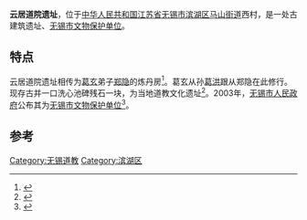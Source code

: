 {{文物保护单位
| 级别 = 市县级
| 省名 = 江苏省
| 市/县名 = 无锡市
| 图片 =
| 名称 =云居道院遗址
| 编号 = C1-55
| 分类 = 
| 所在 = [[无锡市|无锡市]][[滨湖区|滨湖区]]
| 时代 = 西晋
| 登录 = 2003年
| 备注 ={{maplink|frame=yes|plain=yes|type=point|frame-lat=31.41228|frame-long=120.08071|zoom=16|coord={{coord|31.41228|120.08071}}}}
}}
{{coord|31.41228|120.08071|display=title}}
'''云居道院遗址'''，位于[[中华人民共和国|中华人民共和国]][[江苏省|江苏省]][[无锡市|无锡市]][[滨湖区|滨湖区]][[马山街道_(无锡市)|马山街道]]西村，是一处古建筑遗址、[[无锡市文物保护单位|无锡市文物保护单位]]。
		
== 特点 ==
云居道院遗址相传为[[葛玄|葛玄]]弟子[[郑隐_(西晋)|郑隐]]的炼丹房<ref>{{Cite book|title=梁溪古园|url=https://archive.org/details/liangxiguyuan0000unse|last=无锡市史志办公室主编|first=|publisher=北京：[[方志出版社|方志出版社]]|year=2007.12|isbn=7-80238-250-5|location=|pages=[https://archive.org/details/liangxiguyuan0000unse/page/149 149]}}</ref>。葛玄从孙[[葛洪|葛洪]]跟从郑隐在此修行。现存古并一口洗心池碑残石一块，为当地道教文化遗址<ref>{{Cite book|title=常州地名故事|last=孙晓锋主编|first=|publisher=北京：方志出版社|year=2010.07|isbn=978-7-80238-819-2|location=|pages=263}}</ref>。2003年，[[无锡市人民政府|无锡市人民政府]]公布其为[[无锡市文物保护单位|无锡市文物保护单位]]<ref>{{Cite book|title=梁溪胜迹 下 无锡文物古迹通览|last=无锡市文化遗产局编著|first=|publisher=南京：[[凤凰出版社|凤凰出版社]]|year=2007.02|isbn=7-80729-093-5|location=|pages=175}}</ref>。

==参考==
{{reflist}}

[[Category:无锡道教|Category:无锡道教]]
[[Category:滨湖区|Category:滨湖区]]